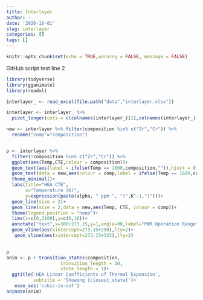 ```yaml
---
title: Interlayer
author: ~
date: '2020-10-01'
slug: interlayer
categories: []
tags: []
---
```


```r
knitr::opts_chunk$set(echo = TRUE,warning = FALSE, message = FALSE)
```


GitHub script test line 2

```r
library(tidyverse)
library(gganimate)
library(readxl)

interlayer_ <- read_excel(file.path("data","interlayer.xlsx"))

interlayer <- interlayer_ %>% 
  pivot_longer(cols = c(colnames(interlayer_)[2],colnames(interlayer_)[9:15]),names_to = c("composition"),values_to=c("CTE"))

new <- interlayer %>% filter(composition %in% c("Zr","Cr")) %>%
  rename("comp"="composition")


p <- interlayer %>% 
  filter(!composition %in% c("Zr","Cr")) %>% 
  ggplot(aes(Temp,CTE,colour = composition))+
  geom_text(aes(label = ifelse(Temp == 1600,composition,"")),hjust = 0, nudge_y = 0.2,nudge_x = 20)+
  geom_text(data = new,aes(colour = comp,label = ifelse(Temp == 1600,comp,"")),hjust = 0, nudge_y = 0.2,nudge_x = 20)+
  theme_minimal()+
  labs(title="HEA CTE",
       x="Temperature (K)",
       y=expression(paste(alpha, " ppm ", "(",K^-1,")")))+
  geom_line(size = 2)+
  geom_line(size = 2,data = new,aes(Temp, CTE, colour = comp))+
  theme(legend.position = "none")+
  lims(x=c(0,2100),y=c(0,18))+
  annotate("text",x=300+273.15,y=1,angle=90,label="PWR Operation Range",size=3,hjust=0.15)+
  geom_vline(aes(xintercept=273.15+290),lty=2)+
   geom_vline(aes(xintercept=273.15+325),lty=2)

  
p
anim <- p + transition_states(composition,
                    transition_length = 10,
                    state_length = 1)+
  ggtitle('HEA Linear Coefficients of Thermal Expansion',
          subtitle = 'Showing {closest_state}')+
   ease_aes('cubic-in-out')
animate(anim)
```

